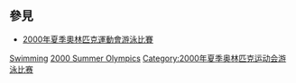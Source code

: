 == 參見 ==
* [[2000年夏季奧林匹克運動會游泳比賽|2000年夏季奧林匹克運動會游泳比賽]]

{{categoryTOC}}

[[Category:2000年夏季奧林匹克運動會運動員|Swimming]]
[[Category:各年夏季奧林匹克運動會游泳運動員|2000 Summer Olympics]]
[[Category:2000年夏季奥林匹克运动会游泳比赛|Category:2000年夏季奥林匹克运动会游泳比赛]]